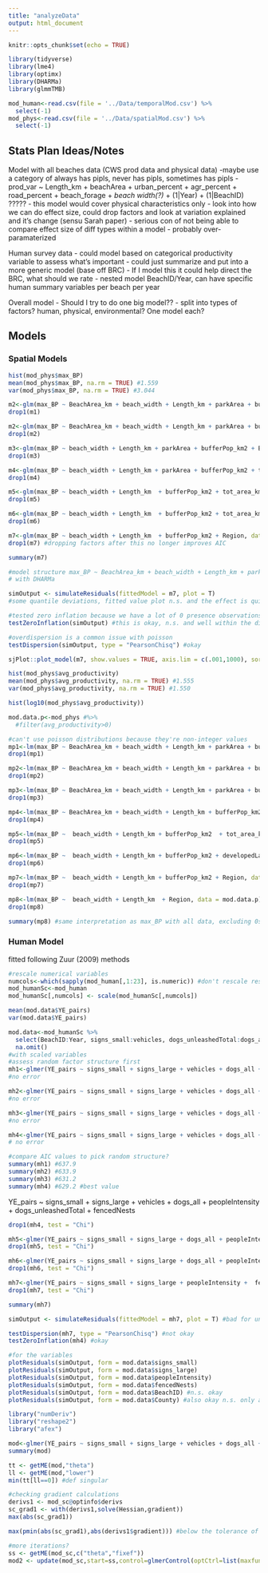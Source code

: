 ```yaml
---
title: "analyzeData"
output: html_document
---
```


```r
knitr::opts_chunk$set(echo = TRUE)

library(tidyverse)
library(lme4)
library(optimx)
library(DHARMa)
library(glmmTMB)

mod_human<-read.csv(file = '../Data/temporalMod.csv') %>% 
  select(-1)
mod_phys<-read.csv(file = '../Data/spatialMod.csv') %>% 
  select(-1)
```

## Stats Plan Ideas/Notes

Model with all beaches data (CWS prod data and physical data)
-maybe use a category of always has pipls, never has pipls, sometimes has pipls
- prod_var ~ Length_km + beachArea + urban_percent + agr_percent + road_percent + beach_forage + *beach width(?)* + (1|Year) + (1|BeachID) ?????
- this model would cover physical characteristics only
- look into how we can do effect size, could drop factors and look at variation explained and it's change (sensu Sarah paper)
- serious con of not being able to compare effect size of diff types within a model
- probably over-paramaterized

Human survey data
- could model based on categorical productivity variable to assess what's important
- could just summarize and put into a more generic model (base off BRC)
- If I model this it could help direct the BRC, what should we rate
- nested model BeachID/Year, can have specific human summary variables per beach per year

Overall model
- Should I try to do one big model??
- split into types of factors? human, physical, environmental? One model each?



## Models

### Spatial Models
```r
hist(mod_phys$max_BP)
mean(mod_phys$max_BP, na.rm = TRUE) #1.559
var(mod_phys$max_BP, na.rm = TRUE) #3.044

m2<-glm(max_BP ~ BeachArea_km + beach_width + Length_km + parkArea + bufferPop_km2 + Border_road + tot_area_km_Beach + developedLand + Management + Region, data = mod_phys, family = poisson(link = "log")) # no error
drop1(m1)

m2<-glm(max_BP ~ BeachArea_km + beach_width + Length_km + parkArea + bufferPop_km2 + Border_road + tot_area_km_Beach + developedLand + Region, data = mod_phys, family = poisson(link = "log"))#no error
drop1(m2)

m3<-glm(max_BP ~ beach_width + Length_km + parkArea + bufferPop_km2 + Border_road + tot_area_km_Beach + developedLand + Region, data = mod_phys, family = poisson(link = "log"))#no error
drop1(m3)

m4<-glm(max_BP ~ beach_width + Length_km + parkArea + bufferPop_km2 + tot_area_km_Beach + developedLand + Region, data = mod_phys, family = poisson(link = "log"))#no error
drop1(m4)

m5<-glm(max_BP ~ beach_width + Length_km  + bufferPop_km2 + tot_area_km_Beach + developedLand + Region, data = mod_phys, family = poisson(link = "log"))#no error
drop1(m5)

m6<-glm(max_BP ~ beach_width + Length_km  + bufferPop_km2 + tot_area_km_Beach + Region, data = mod_phys, family = poisson(link = "log"))#no error
drop1(m6)

m7<-glm(max_BP ~ beach_width + Length_km  + bufferPop_km2 + Region, data = mod_phys, family = poisson(link = "log"))#no error
drop1(m7) #dropping factors after this no longer improves AIC

summary(m7)
```


```r

#model structure max_BP ~ BeachArea_km + beach_width + Length_km + parkArea + bufferPop_km2 + Border_road + tot_area_km_Beach + developedLand + Management + Region
# with DHARMa

simOutput <- simulateResiduals(fittedModel = m7, plot = T)
#some quantile deviations, fitted value plot n.s. and the effect is quite small, I'm okay with this model (DHARMa documentation)

#tested zero inflation because we have a lot of 0 presence observations
testZeroInflation(simOutput) #this is okay, n.s. and well within the distribution

#overdispersion is a common issue with poisson
testDispersion(simOutput, type = "PearsonChisq") #okay

```


```r
sjPlot::plot_model(m7, show.values = TRUE, axis.lim = c(.001,1000), sort.est = TRUE, value.offset = .3)

```



```r
hist(mod_phys$avg_productivity)
mean(mod_phys$avg_productivity, na.rm = TRUE) #1.555
var(mod_phys$avg_productivity, na.rm = TRUE) #1.550

hist(log10(mod_phys$avg_productivity))

mod.data.p<-mod_phys #%>% 
  #filter(avg_productivity>0)

#can't use poisson distributions because they're non-integer values
mp1<-lm(max_BP ~ BeachArea_km + beach_width + Length_km + parkArea + bufferPop_km2 + Border_road + tot_area_km_Beach + developedLand + Management + Region, data = mod.data.p)
drop1(mp1)

mp2<-lm(max_BP ~ BeachArea_km + beach_width + Length_km + parkArea + bufferPop_km2 + Border_road + tot_area_km_Beach + developedLand + Region, data = mod.data.p)
drop1(mp2)

mp3<-lm(max_BP ~ BeachArea_km + beach_width + Length_km + parkArea + bufferPop_km2  + tot_area_km_Beach + developedLand + Region, data = mod.data.p)
drop1(mp3)

mp4<-lm(max_BP ~ BeachArea_km + beach_width + Length_km + bufferPop_km2  + tot_area_km_Beach + developedLand + Region, data = mod.data.p)
drop1(mp4)

mp5<-lm(max_BP ~  beach_width + Length_km + bufferPop_km2  + tot_area_km_Beach + developedLand + Region, data = mod.data.p)
drop1(mp5)

mp6<-lm(max_BP ~  beach_width + Length_km + bufferPop_km2 + developedLand + Region, data = mod.data.p)
drop1(mp6)

mp7<-lm(max_BP ~  beach_width + Length_km + bufferPop_km2 + Region, data = mod.data.p)
drop1(mp7)

mp8<-lm(max_BP ~  beach_width + Length_km  + Region, data = mod.data.p)
drop1(mp8)

summary(mp8) #same interpretation as max_BP with all data, excluding 0s same except pop density removed in optimal model
```

### Human Model

fitted following Zuur (2009) methods

```r
#rescale numerical variables
numcols<-which(sapply(mod_human[,1:23], is.numeric)) #don't rescale response variables for the poisson distribution (no negatives)
mod_humanSc<-mod_human
mod_humanSc[,numcols] <- scale(mod_humanSc[,numcols])

mean(mod.data$YE_pairs)
var(mod.data$YE_pairs)

mod.data<-mod_humanSc %>% 
  select(BeachID:Year, signs_small:vehicles, dogs_unleashedTotal:dogs_all, peopleIntensity, County, YE_pairs) %>% 
  na.omit()
#with scaled variables
#assess random factor structure first
mh1<-glmer(YE_pairs ~ signs_small + signs_large + vehicles + dogs_all + peopleIntensity + dogs_unleashedTotal +  fencedNests + (1|Year) + (1|BeachID), data = mod.data, family = poisson(link = "log"), control = glmerControl(optimizer ='optimx', optCtrl=list(method='nlminb')))
#no error

mh2<-glmer(YE_pairs ~ signs_small + signs_large + vehicles + dogs_all + peopleIntensity + dogs_unleashedTotal +  fencedNests + Year + (1|BeachID), data = mod.data, family = poisson(link = "log"), control = glmerControl(optimizer ='optimx', optCtrl=list(method='nlminb')))
#no error

mh3<-glmer(YE_pairs ~ signs_small + signs_large + vehicles + dogs_all + peopleIntensity + dogs_unleashedTotal +  fencedNests + (1|County) + (1|Year) + (1|BeachID), data = mod.data, family = poisson(link = "log"), control = glmerControl(optimizer ='optimx', optCtrl=list(method='nlminb')))
#no error

mh4<-glmer(YE_pairs ~ signs_small + signs_large + vehicles + dogs_all + peopleIntensity + dogs_unleashedTotal +  fencedNests + (1|County) + (1|BeachID), data = mod.data, family = poisson(link = "log"), control = glmerControl(optimizer ='optimx', optCtrl=list(method='nlminb')))
# no error

#compare AIC values to pick random structure?
summary(mh1) #637.9
summary(mh2) #633.9
summary(mh3) #631.2
summary(mh4) #629.2 #best value

```

YE_pairs ~ signs_small + signs_large + vehicles + dogs_all + peopleIntensity + dogs_unleashedTotal +  fencedNests
```r
drop1(mh4, test = "Chi")

mh5<-glmer(YE_pairs ~ signs_small + signs_large + dogs_all + peopleIntensity + dogs_unleashedTotal +  fencedNests + (1|County) + (1|BeachID), data = mod.data, family = poisson(link = "log"), control = glmerControl(optimizer ='optimx', optCtrl=list(method='nlminb')))
drop1(mh5, test = "Chi")

mh6<-glmer(YE_pairs ~ signs_small + signs_large + dogs_all + peopleIntensity +  fencedNests + (1|County) + (1|BeachID), data = mod.data, family = poisson(link = "log"), control = glmerControl(optimizer ='optimx', optCtrl=list(method='nlminb')))
drop1(mh6, test = "Chi")

mh7<-glmer(YE_pairs ~ signs_small + signs_large + peopleIntensity +  fencedNests + (1|County) + (1|BeachID), data = mod.data, family = poisson(link = "log"), control = glmerControl(optimizer ='optimx', optCtrl=list(method='nlminb')))
drop1(mh7, test = "Chi")

summary(mh7)

```


```r
simOutput <- simulateResiduals(fittedModel = mh7, plot = T) #bad for uniformity and quantiles

testDispersion(mh7, type = "PearsonChisq") #not okay
testZeroInflation(mh4) #okay

#for the variables
plotResiduals(simOutput, form = mod.data$signs_small)
plotResiduals(simOutput, form = mod.data$signs_large)
plotResiduals(simOutput, form = mod.data$peopleIntensity)
plotResiduals(simOutput, form = mod.data$fencedNests)
plotResiduals(simOutput, form = mod.data$BeachID) #n.s. okay
plotResiduals(simOutput, form = mod.data$County) #also okay n.s. only a few groups non-uniform

```


```r
library("numDeriv")
library("reshape2")
library("afex")

mod<-glmer(YE_pairs ~ signs_small + signs_large + vehicles + dogs_all + peopleIntensity + offleash_ind + County + fencedNests + (1|BeachID), data = mod_humanSc, family = poisson(link = "log"), control = glmerControl(optimizer ='optimx', optCtrl=list(method='nlminb')))
summary(mod)

tt <- getME(mod,"theta")
ll <- getME(mod,"lower")
min(tt[ll==0]) #def singular

#checking gradient calculations
derivs1 <- mod_sc@optinfo$derivs
sc_grad1 <- with(derivs1,solve(Hessian,gradient))
max(abs(sc_grad1))

max(pmin(abs(sc_grad1),abs(derivs1$gradient))) #below the tolerance of .001 so this is good!

#more iterations?
ss <- getME(mod_sc,c("theta","fixef"))
mod2 <- update(mod_sc,start=ss,control=glmerControl(optCtrl=list(maxfun=2e4))) #still singular


```



